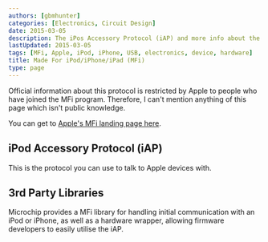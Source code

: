```yaml
---
authors: [gbmhunter]
categories: [Electronics, Circuit Design]
date: 2015-03-05
description: The iPos Accessory Protocol (iAP) and more info about the MFi program.
lastUpdated: 2015-03-05
tags: [MFi, Apple, iPod, iPhone, USB, electronics, device, hardware]
title: Made For iPod/iPhone/iPad (MFi)
type: page
---
```


Official information about this protocol is restricted by Apple to people who have joined the MFi program. Therefore, I can't mention anything of this page which isn't public knowledge.

You can get to [Apple's MFi landing page here](https://developer.apple.com/programs/mfi/).

## iPod Accessory Protocol (iAP)

This is the protocol you can use to talk to Apple devices with.

## 3rd Party Libraries

Microchip provides a MFi library for handling initial communication with an iPod or iPhone, as well as a hardware wrapper, allowing firmware developers to easily utilise the iAP.

